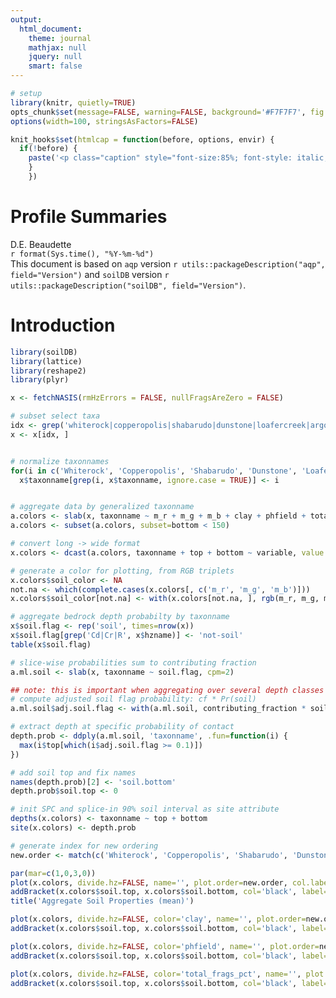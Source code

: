---
output:
  html_document:
    theme: journal
    mathjax: null
    jquery: null
    smart: false
---

```{r setup, echo=FALSE, results='hide'}
# setup
library(knitr, quietly=TRUE)
opts_chunk$set(message=FALSE, warning=FALSE, background='#F7F7F7', fig.align='center', fig.retina=1, dev='png', tidy=FALSE, verbose=FALSE)
options(width=100, stringsAsFactors=FALSE)

knit_hooks$set(htmlcap = function(before, options, envir) {
  if(!before) {
    paste('<p class="caption" style="font-size:85%; font-style: italic; font-weight: bold;">',options$htmlcap,"</p><hr>",sep="")
    }
    })
```



Profile Summaries
===============================
D.E. Beaudette
<br>
`r format(Sys.time(), "%Y-%m-%d")`
<br>
This document is based on `aqp` version `r utils::packageDescription("aqp", field="Version")` and `soilDB` version `r utils::packageDescription("soilDB", field="Version")`.


# Introduction


```{r load-packages}
library(soilDB)
library(lattice)
library(reshape2)
library(plyr)

x <- fetchNASIS(rmHzErrors = FALSE, nullFragsAreZero = FALSE)

# subset select taxa
idx <- grep('whiterock|copperopolis|shabarudo|dunstone|loafercreek|argonaut|crimeahouse|hennekenot', x$taxonname, ignore.case = TRUE)
x <- x[idx, ]


# normalize taxonnames
for(i in c('Whiterock', 'Copperopolis', 'Shabarudo', 'Dunstone', 'Loafercreek', 'Argonaut','Crimeahouse', 'Hennekenot'))
  x$taxonname[grep(i, x$taxonname, ignore.case = TRUE)] <- i


# aggregate data by generalized taxonname
a.colors <- slab(x, taxonname ~ m_r + m_g + m_b + clay + phfield + total_frags_pct, slab.fun=mean, na.rm=TRUE)
a.colors <- subset(a.colors, subset=bottom < 150)

# convert long -> wide format
x.colors <- dcast(a.colors, taxonname + top + bottom ~ variable, value.var = 'value')

# generate a color for plotting, from RGB triplets
x.colors$soil_color <- NA
not.na <- which(complete.cases(x.colors[, c('m_r', 'm_g', 'm_b')]))
x.colors$soil_color[not.na] <- with(x.colors[not.na, ], rgb(m_r, m_g, m_b))

# aggregate bedrock depth probabilty by taxonname
x$soil.flag <- rep('soil', times=nrow(x))
x$soil.flag[grep('Cd|Cr|R', x$hzname)] <- 'not-soil'
table(x$soil.flag)

# slice-wise probabilities sum to contributing fraction
a.ml.soil <- slab(x, taxonname ~ soil.flag, cpm=2)

## note: this is important when aggregating over several depth classes
# compute adjusted soil flag probability: cf * Pr(soil)
a.ml.soil$adj.soil.flag <- with(a.ml.soil, contributing_fraction * soil)

# extract depth at specific probability of contact
depth.prob <- ddply(a.ml.soil, 'taxonname', .fun=function(i) {
  max(i$top[which(i$adj.soil.flag >= 0.1)])
})

# add soil top and fix names
names(depth.prob)[2] <- 'soil.bottom'
depth.prob$soil.top <- 0

# init SPC and splice-in 90% soil interval as site attribute
depths(x.colors) <- taxonname ~ top + bottom
site(x.colors) <- depth.prob

# generate index for new ordering
new.order <- match(c('Whiterock', 'Copperopolis', 'Shabarudo', 'Dunstone', 'Loafercreek', 'Argonaut', 'Crimeahouse', 'Hennekenot'), profile_id(x.colors))
```

```{r plots, fig.width=10, fig.height=4, htmlcap='Soil properties aggregated over 1-cm slices, by taxon.'}
par(mar=c(1,0,3,0))
plot(x.colors, divide.hz=FALSE, name='', plot.order=new.order, col.label='Soil Color', lwd=1.25, axis.line.offset=-6, cex.depth.axis=1, cex.id=1)
addBracket(x.colors$soil.top, x.colors$soil.bottom, col='black', label='Pr(soil >= 90%)', label.cex=0.6)
title('Aggregate Soil Properties (mean)')

plot(x.colors, divide.hz=FALSE, color='clay', name='', plot.order=new.order, col.label='Clay Content (%)', lwd=1.25, axis.line.offset=-6, cex.depth.axis=1, cex.id=1)
addBracket(x.colors$soil.top, x.colors$soil.bottom, col='black', label='Pr(soil >= 90%)', label.cex=0.6)

plot(x.colors, divide.hz=FALSE, color='phfield', name='', plot.order=new.order, col.label='pH', lwd=1.25, axis.line.offset=-6, cex.depth.axis=1, cex.id=1)
addBracket(x.colors$soil.top, x.colors$soil.bottom, col='black', label='Pr(soil >= 90%)', label.cex=0.6)

plot(x.colors, divide.hz=FALSE, color='total_frags_pct', name='', plot.order=new.order, col.label='Total Rock Fragment Volume (%)', lwd=1.25, axis.line.offset=-6, cex.depth.axis=1, cex.id=1)
addBracket(x.colors$soil.top, x.colors$soil.bottom, col='black', label='Pr(soil >= 90%)', label.cex=0.6)
```

